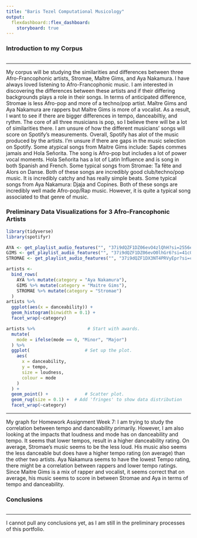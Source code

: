 ```yaml
---
title: "Baris Tezel Computational Musicology"
output: 
  flexdashboard::flex_dashboard:
    storyboard: true
---
```

### Introduction to my Corpus

```r
```

***
My corpus will be studying the similarities and differences between three Afro-Francophonic artists, Stromae, Maître Gims, and Aya Nakamura. I have always loved listening to Afro-Francophonic music. I am interested in discovering the differences between these artists and if their differing backgrounds plays a role in their songs. In terms of anticipated difference, Stromae is less Afro-pop and more of a techno/pop artist. Maître Gims and Aya Nakamura are rappers but Maître Gims is more of a vocalist. As a result, I want to see if there are bigger differences in tempo, danceabiltiy, and rythm. The core of all three musicians is pop, so I believe there will be a lot of similarities there. I am unsure of how the different musicians' songs will score on Spotify's measurements. Overall, Spotify has alot of the music produced by the artists. I'm unsure if there are gaps in the music selection on Spotify. Some atypical songs from Maitre Gims include: Sapés commes jamais and Hola Señorita. The song is Afro-pop but includes a lot of power vocal moments. Hola Señorita has a lot of Latin Influence and is song in both Spanish and French. Some typical songs from Stromae: Ta fête and Alors on Danse. Both of these songs are incredibly good club/techno/pop music. It is incredibly catchy and has really simple beats. Some typical songs from Aya Nakamura: Djaja and Copines. Both of these songs are incredibly well made Afro-pop/Rap music. However, it is quite a typical song associated to that genre of music.

### Preliminary Data Visualizations for 3 Afro-Francophonic Artists

```r
library(tidyverse)
library(spotifyr)

AYA <- get_playlist_audio_features("", "37i9dQZF1DZ06evO4zlQhH?si=2556e1ed8179453b")
GIMS <- get_playlist_audio_features("", "37i9dQZF1DZ06evO0lhGr6?si=41c043a364be43d5")
STROMAE <- get_playlist_audio_features("", "37i9dQZF1DX3NT4PRVyEpr?si=c639b1dce2344d94")

artists <-
  bind_rows(
    AYA %>% mutate(category = "Aya Nakamura"),
    GIMS %>% mutate(category = "Maitre Gims"),
    STROMAE %>% mutate(category = "Stromae")
  )
artists %>%
  ggplot(aes(x = danceability)) +
  geom_histogram(binwidth = 0.1) +
  facet_wrap(~category)

artists %>%                    # Start with awards.
  mutate(
    mode = ifelse(mode == 0, "Minor", "Major")
  ) %>%
  ggplot(                     # Set up the plot.
    aes(
      x = danceability,
      y = tempo,
      size = loudness,
      colour = mode
    )
  ) +
  geom_point() +              # Scatter plot.
  geom_rug(size = 0.1) +  # Add 'fringes' to show data distribution
  facet_wrap(~category)
```

***
My graph for Homework Assignment Week 7: I am trying to study the correlation between tempo and danceability primarily. However, I am also looking at the impacts that loudness and mode has on danceability and tempo. It seems that lower tempos, result in a higher danceability rating. On average, Stromae's music seems to be the less loud. His music also seems the less danceable but does have a higher tempo rating (on average) than the other two artists. Aya Nakamura seems to have the lowest Tempo rating, there might be a correlation between rappers and lower tempo ratings. Since Maitre Gims is a mix of rapper and vocalist, it seems correct that on average, his music seems to score in between Stromae and Aya in terms of tempo and danceability.

### Conclusions

```r
```

***
I cannot pull any conclusions yet, as I am still in the preliminary processes of this portfolio. 


